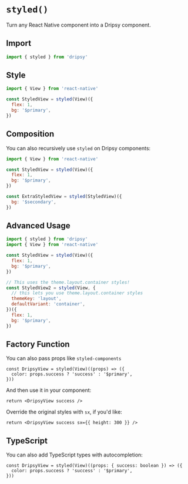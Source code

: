 # `styled()`

Turn any React Native component into a Dripsy component.

## Import

```jsx
import { styled } from 'dripsy'
```

## Style

```jsx
import { View } from 'react-native'

const StyledView = styled(View)({
  flex: 1,
  bg: '$primary',
})
```

## Composition

You can also recursively use `styled` on Dripsy components:

```jsx
import { View } from 'react-native'

const StyledView = styled(View)({
  flex: 1,
  bg: '$primary',
})

const ExtraStyledView = styled(StyledView)({
  bg: '$secondary',
})
```

## Advanced Usage

```jsx
import { styled } from 'dripsy'
import { View } from 'react-native'

const StyledView = styled(View)({
  flex: 1,
  bg: '$primary',
})

// This uses the theme.layout.container styles!
const StyledView2 = styled(View, {
  // this lets you use theme.layout.container styles
  themeKey: 'layout',
  defaultVariant: 'container',
})({
  flex: 1,
  bg: '$primary',
})
```

## Factory Function

You can also pass props like `styled-components`

```tsx
const DripsyView = styled(View)((props) => ({
  color: props.success ? 'success' : '$primary',
}))
```

And then use it in your component:

```tsx
return <DripsyView success />
```

Override the original styles with `sx`, if you'd like:

```tsx
return <DripsyView success sx={{ height: 300 }} />
```

## TypeScript

You can also add TypeScript types with autocompletion:

```tsx
const DripsyView = styled(View)((props: { success: boolean }) => ({
  color: props.success ? 'success' : '$primary',
}))
```
